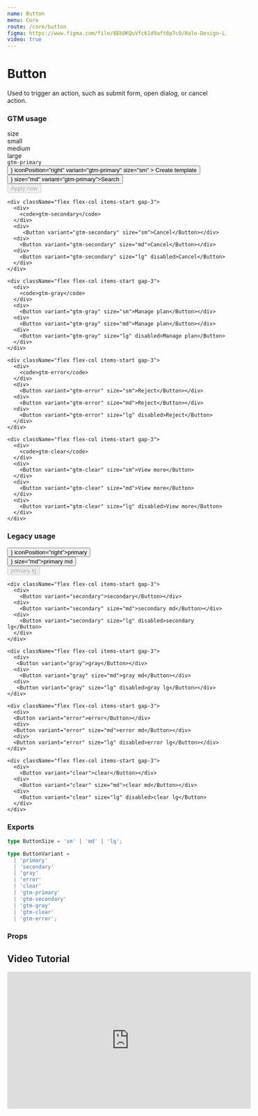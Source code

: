 ```yaml
---
name: Button
menu: Core
route: /core/button
figma: https://www.figma.com/file/8EbOKQuVfc61d9aft8p7cO/Halo-Design-Library?node-id=12%3A1419
video: true
---
```




# Button

Used to trigger an action, such as submit form, open dialog, or cancel action.

### GTM usage

<Playground>
  <div className="flex flex-row gap-5">
    <div className="flex flex-col items-start gap-3">
      <div className="font-medium h-7">
        size
      </div>
      <div className="h-9">
        small
      </div>
      <div className="h-12">
        medium
      </div>
      <div className="h-8">
        large
      </div>
    </div>
    <div className="flex flex-col items-start gap-3">
      <div>
        <code>gtm-primary</code>
      </div>
      <div>
        <Button
          icon={<ChevronDownIcon />}
          iconPosition="right"
          variant="gtm-primary"
          size="sm"
        >
          Create template
        </Button>
      </div>
      <div>
        <Button icon={<SearchIcon />} size="md" variant="gtm-primary">Search</Button>
      </div>
      <div>
        <Button size="lg" variant="gtm-primary" disabled>Apply now</Button>
      </div>
    </div>

    <div className="flex flex-col items-start gap-3">
      <div>
        <code>gtm-secondary</code>
      </div>
      <div>
         <Button variant="gtm-secondary" size="sm">Cancel</Button></div>
      <div>
        <Button variant="gtm-secondary" size="md">Cancel</Button></div>
      <div>
        <Button variant="gtm-secondary" size="lg" disabled>Cancel</Button>
      </div>
    </div>

    <div className="flex flex-col items-start gap-3">
      <div>
        <code>gtm-gray</code>
      </div>
      <div>
        <Button variant="gtm-gray" size="sm">Manage plan</Button></div>
      <div>
        <Button variant="gtm-gray" size="md">Manage plan</Button></div>
      <div>
        <Button variant="gtm-gray" size="lg" disabled>Manage plan</Button>
      </div>
    </div>

    <div className="flex flex-col items-start gap-3">
      <div>
        <code>gtm-error</code>
      </div>
      <div>
        <Button variant="gtm-error" size="sm">Reject</Button></div>
      <div>
        <Button variant="gtm-error" size="md">Reject</Button></div>
      <div>
        <Button variant="gtm-error" size="lg" disabled>Reject</Button>
      </div>
    </div>

    <div className="flex flex-col items-start gap-3">
      <div>
        <code>gtm-clear</code>
      </div>
      <div>
        <Button variant="gtm-clear" size="sm">View more</Button>
      </div>
      <div>
        <Button variant="gtm-clear" size="md">View more</Button>
      </div>
      <div>
        <Button variant="gtm-clear" size="lg" disabled>View more</Button>
      </div>
    </div>

  </div >
</Playground>

### Legacy usage

<Playground>
  <div className="flex flex-row gap-5">
    <div className="flex flex-col items-start gap-3">
      <div>
        <Button icon={<ChevronDownIcon />} iconPosition="right">primary</Button></div>
      <div>
        <Button icon={<SearchIcon />} size="md">primary md</Button></div>
      <div>
        <Button size="lg" disabled>primary lg</Button>
      </div>
    </div>

    <div className="flex flex-col items-start gap-3">
      <div>
        <Button variant="secondary">secondary</Button></div>
      <div>
        <Button variant="secondary" size="md">secondary md</Button></div>
      <div>
        <Button variant="secondary" size="lg" disabled>secondary lg</Button>
      </div>
    </div>

    <div className="flex flex-col items-start gap-3">
      <div>
       <Button variant="gray">gray</Button></div>
      <div>
        <Button variant="gray" size="md">gray md</Button></div>
      <div>
       <Button variant="gray" size="lg" disabled>gray lg</Button></div>
    </div>

    <div className="flex flex-col items-start gap-3">
      <div>
      <Button variant="error">error</Button></div>
      <div>
      <Button variant="error" size="md">error md</Button></div>
      <div>
      <Button variant="error" size="lg" disabled>error lg</Button></div>
    </div>

    <div className="flex flex-col items-start gap-3">
      <div>
        <Button variant="clear">clear</Button></div>
      <div>
        <Button variant="clear" size="md">clear md</Button></div>
      <div>
        <Button variant="clear" size="lg" disabled>clear lg</Button>
      </div>
    </div>

  </div >
</Playground>

### Exports

```ts
type ButtonSize = 'sm' | 'md' | 'lg';
```

```ts
type ButtonVariant =
  | 'primary'
  | 'secondary'
  | 'gray'
  | 'error'
  | 'clear'
  | 'gtm-primary'
  | 'gtm-secondary'
  | 'gtm-gray'
  | 'gtm-clear'
  | 'gtm-error';
```

### Props

<Props of={Button} />

## Video Tutorial

<a id="tutorial">
  <iframe
    width="560"
    height="315"
    src="https://www.youtube.com/embed/nQt8iW_j8d4?start=234"
    title="YouTube video player"
    frameborder="0"
    allow="accelerometer; autoplay; clipboard-write; encrypted-media; gyroscope; picture-in-picture"
    allowfullscreen
  ></iframe>
</a>
